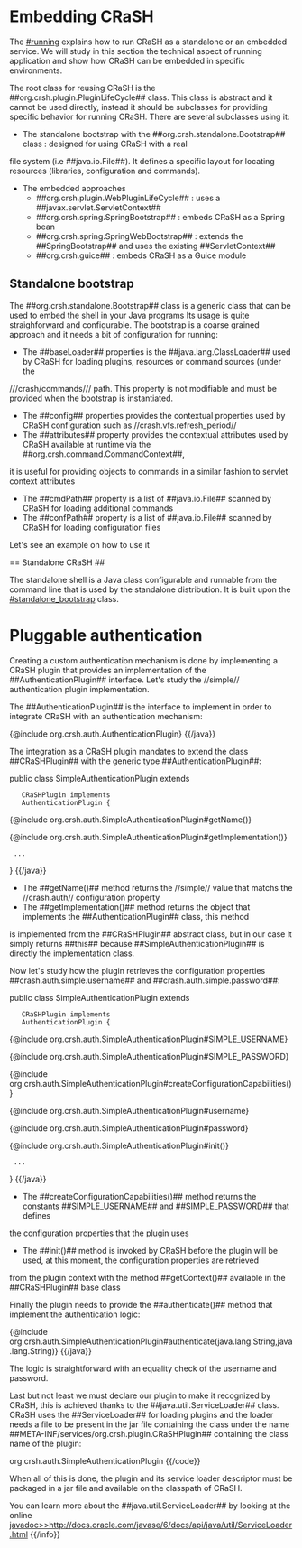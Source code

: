 = Embedding CRaSH =

The [[#running]] explains how to run CRaSH as a standalone or an embedded service. We will study in this section the technical
aspect of running application and show how CRaSH can be embedded in specific environments.

The root class for reusing CRaSH is the ##org.crsh.plugin.PluginLifeCycle## class. This class is abstract and it cannot
be used directly, instead it should be subclasses for providing specific behavior for running CRaSH. There are several
subclasses using it:

* The standalone bootstrap with the ##org.crsh.standalone.Bootstrap## class : designed for using CRaSH with a real
file system (i.e ##java.io.File##). It defines a specific layout for locating resources (libraries, configuration and commands).
* The embedded approaches
** ##org.crsh.plugin.WebPluginLifeCycle## : uses a ##javax.servlet.ServletContext##
** ##org.crsh.spring.SpringBootstrap## : embeds CRaSH as a Spring bean
** ##org.crsh.spring.SpringWebBootstrap## : extends the ##SpringBootstrap## and uses the existing ##ServletContext##
** ##org.crsh.guice## : embeds CRaSH as a Guice module

== Standalone bootstrap {{anchor id=standalone_bootstrap /}}==

The ##org.crsh.standalone.Bootstrap## class is a generic class that can be used to embed the shell in your Java programs
Its usage is quite straighforward and configurable. The bootstrap is a coarse grained approach and it needs a bit of configuration for running:

* The ##baseLoader## properties is the ##java.lang.ClassLoader## used by CRaSH for loading plugins, resources or command sources (under the
///crash/commands/// path. This property is not modifiable and must be provided when the bootstrap is instantiated.
* The ##config## properties provides the contextual properties used by CRaSH configuration such as //crash.vfs.refresh_period//
* The ##attributes## property provides the contextual attributes used by CRaSH available at runtime via the ##org.crsh.command.CommandContext##,
it is useful for providing objects to commands in a similar fashion to servlet context attributes
* The ##cmdPath## property is a list of ##java.io.File## scanned by CRaSH for loading additional commands
* The ##confPath## property is a list of ##java.io.File## scanned by CRaSH for loading configuration files

Let's see an example on how to use it

== Standalone CRaSH ##

The standalone shell is a Java class configurable and runnable from the command line that is used by the standalone distribution. It is
built upon the [[#standalone_bootstrap]] class.

= Pluggable authentication {{anchor id=pluggable_auth /}} =

Creating a custom authentication mechanism is done by implementing a CRaSH plugin that provides an implementation of the ##AuthenticationPlugin##
interface. Let's study the //simple// authentication plugin implementation.

The ##AuthenticationPlugin## is the interface to implement in order to integrate CRaSH with an authentication mechanism:

{{java}}
{@include org.crsh.auth.AuthenticationPlugin}
{{/java}}

The integration as a CRaSH plugin mandates to extend the class ##CRaSHPlugin## with the generic type ##AuthenticationPlugin##:

{{java}}
public class SimpleAuthenticationPlugin extends
    CRaSHPlugin<AuthenticationPlugin> implements
    AuthenticationPlugin {

{@include org.crsh.auth.SimpleAuthenticationPlugin#getName()}

{@include org.crsh.auth.SimpleAuthenticationPlugin#getImplementation()}

  ...

}
{{/java}}

* The ##getName()## method returns the //simple// value that matchs the //crash.auth// configuration property
* The ##getImplementation()## method returns the object that implements the ##AuthenticationPlugin## class, this method
is implemented from the ##CRaSHPlugin## abstract class, but in our case it
simply returns ##this## because ##SimpleAuthenticationPlugin## is
directly the implementation class.

Now let's study how the plugin retrieves the configuration properties ##crash.auth.simple.username## and ##crash.auth.simple.password##:

{{java}}
public class SimpleAuthenticationPlugin extends
    CRaSHPlugin<AuthenticationPlugin> implements
    AuthenticationPlugin {

{@include org.crsh.auth.SimpleAuthenticationPlugin#SIMPLE_USERNAME}

{@include org.crsh.auth.SimpleAuthenticationPlugin#SIMPLE_PASSWORD}

{@include org.crsh.auth.SimpleAuthenticationPlugin#createConfigurationCapabilities()}

{@include org.crsh.auth.SimpleAuthenticationPlugin#username}

{@include org.crsh.auth.SimpleAuthenticationPlugin#password}

{@include org.crsh.auth.SimpleAuthenticationPlugin#init()}

  ...

}
{{/java}}

* The ##createConfigurationCapabilities()## method returns the constants ##SIMPLE_USERNAME## and ##SIMPLE_PASSWORD## that defines
the configuration properties that the plugin uses
* The ##init()## method is invoked by CRaSH before the plugin will be used, at this moment, the configuration properties are retrieved
from the plugin context with the method ##getContext()## available in the ##CRaSHPlugin## base class

Finally the plugin needs to provide the ##authenticate()## method that implement the authentication logic:

{{java}}
{@include org.crsh.auth.SimpleAuthenticationPlugin#authenticate(java.lang.String,java.lang.String)}
{{/java}}

The logic is straightforward with an equality check of the username and password.

Last but not least we must declare our plugin to make it recognized by CRaSH, this is achieved thanks to the ##java.util.ServiceLoader##
class. CRaSH uses the ##ServiceLoader## for loading plugins and the loader needs a file to be present in the jar file containing
the class under the name ##META-INF/services/org.crsh.plugin.CRaSHPlugin## containing the class name of the plugin:

{{code}}
org.crsh.auth.SimpleAuthenticationPlugin
{{/code}}

When all of this is done, the plugin and its service loader descriptor must be packaged in a jar file and available on the classpath
of CRaSH.

{{info}}You can learn more about the ##java.util.ServiceLoader## by looking at the online
[[javadoc>>http://docs.oracle.com/javase/6/docs/api/java/util/ServiceLoader.html]]
{{/info}}
